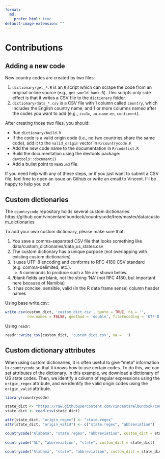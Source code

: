 ```yaml
---
format:
  md:
    prefer_html: true
default-image-extension: ""
---
```

# Contributions

## Adding a new code

New country codes are created by two files:

1. `dictionary/get_*.R` is an `R` script which can scrape the code from an original online source (e.g., `get_world_bank.R`). This scripts only side effect is that it writes a CSV file to the `dictionary` folder.
2. `dictionary/data_*.csv` is a CSV file with 1 column called `country`, which includes the English country name, and 1 or more columns named after the codes you want to add (e.g., `iso3c`, `un.name.en`, `continent`).

After creating those two files, you should:

* Run `dictionary/build.R`
* If the code is a valid origin code (i.e., no two countries share the same code), add it to the `valid_origin` vector in `R/countrycode.R`
* Add the new code name to the documentation in `R/codelist.R`
* Build the documentation using the devtools package: `devtools::document()`
* Add a bullet point to `NEWS.md` file.

If you need help with any of these steps, or if you just want to submit a CSV file, feel free to open an issue on Github or write an email to Vincent. I'll be happy to help you out!

## Custom dictionaries

The `countrycode` repository holds several custom dictionaries: https://github.com/vincentarelbundock/countrycode/tree/master/data/custom_dictionaries

To add your own custom dictionary, please make sure that:

1. You save a comma-separated CSV file that looks something like data/custom_dictionaries/data_us_states.csv
2. The custom dictionary has a unique purpose (not overlapping with existing custom dictionaries)
3. It uses UTF-8 encoding and conforms to RFC 4180 CSV standard (e.g. comma-delimited, etc.). 
    - `R` commands to produce such a file are shown below.
4. <NA>/blank fields are blank, not the string 'NA' (not RFC 4180, but important here because of Namibia)
5. It has concise, sensible, valid (in the R data frame sense) column header names

Using base write.csv:

```r
write.csv(custom_dict, 'custom_dict.csv', quote = TRUE, na = '', 
          row.names = FALSE, qmethod = 'double', fileEncoding = 'UTF-8')
```

Using `readr`:

```r
readr::write_csv(custom_dict, 'custom_dict.csv', na = '')
```

## Custom dictionary attributes

When using custom dictionaries, it is often useful to give "meta" information to `countrycode` so that it knows how to use certain codes. To do this, we can set attributes of the dictionary. In this example, we download a dictionary of US state codes. Then, we identify a column of regular expressions using the `origin_regex` attribute, and we identify the valid origin codes using the `origin_valid` attribute.

```r
library(countrycode)

state_dict <- "https://raw.githubusercontent.com/vincentarelbundock/countrycode/main/data/custom_dictionaries/data_us_states.csv"
state_dict <- read.csv(state_dict)

attr(state_dict, "origin_regex") <- "state.regex"
attr(state_dict, "origin_valid") <- c("state.regex", "abbreviation")

countrycode("Alabama", "state.regex", "abbreviation", custom_dict = state_dict)
 
countrycode("AL", "abbreviation", "state", custom_dict = state_dict)
 
countrycode("Alabama", "state", "abbreviation", custom_dict = state_dict)
```
